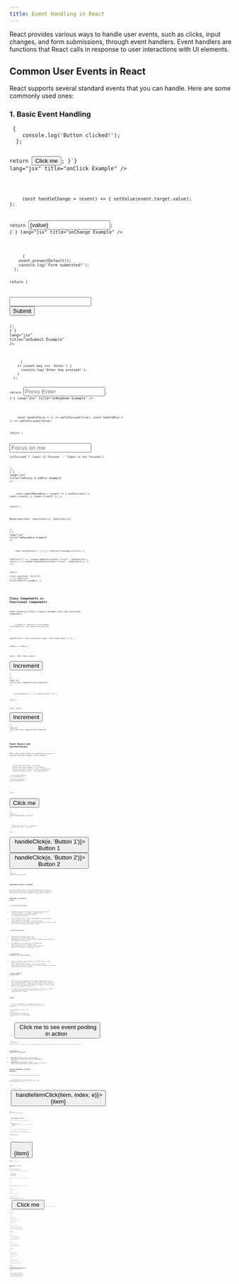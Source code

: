 ```yaml
---
title: Event Handling in React
---
```



React provides various ways to handle user events, such as clicks, input changes, and form submissions, through event handlers. Event handlers are functions that React calls in response to user interactions with UI elements.

## Common User Events in React

React supports several standard events that you can handle. Here are some commonly used ones:

### 1. Basic Event Handling

<Tabs>
  <TabItem label="onClick">
    <Code 
      code={`function Button() {
  const handleClick = () => {
    console.log('Button clicked!');
  };

return <button onClick={handleClick}>Click me</button>;
}`}
lang="jsx"
title="onClick Example"
/>

  </TabItem>
   <TabItem label="onChange">
    <Code 
      code={`function Input() {
  const [value, setValue] = useState('');
  
  const handleChange = (event) => {
    setValue(event.target.value);
  };

return <input type="text" value={value} onChange={handleChange} />;
}`}
lang="jsx"
title="onChange Example"
/>

  </TabItem>
   <TabItem label="onSubmit">
    <Code 
      code={`function Form() {
  const handleSubmit = (event) => {
    event.preventDefault();
    console.log('Form submitted!');
  };

return (
<form onSubmit={handleSubmit}>
<input type="text" />
<button type="submit">Submit</button>
</form>
);
}`}
lang="jsx"
title="onSubmit Example"
/>

  </TabItem>
   <TabItem label="KeyEvents">
    <Code 
      code={`function KeyHandler() {
  const handleKeyDown = (event) => {
    if (event.key === 'Enter') {
      console.log('Enter key pressed!');
    }
  };

return <input onKeyDown={handleKeyDown} placeholder="Press Enter" />;
}`}
lang="jsx"
title="onKeyDown Example"
/>

  </TabItem>
  <TabItem label="onFocus&onBlur">
    <Code 
      code={`function FocusHandler() {
  const [isFocused, setIsFocused] = useState(false);

const handleFocus = () => setIsFocused(true);
const handleBlur = () => setIsFocused(false);

return (
<div>
<input
onFocus={handleFocus}
onBlur={handleBlur}
placeholder="Focus on me"
style={{ borderColor: isFocused ? 'blue' : 'gray' }}
/>
<p>{isFocused ? 'Input is focused' : 'Input is not focused'}</p>
</div>
);
}`}
lang="jsx"
title="onFocus & onBlur Example"
/>

  </TabItem>
  <TabItem label="MouseEvents">
    <Code 
      code={`function MouseHandler() {
  const [position, setPosition] = useState({ x: 0, y: 0 });

const handleMouseMove = (event) => {
setPosition({ x: event.clientX, y: event.clientY });
};

return (
<div
onMouseMove={handleMouseMove}
style={{ height: '200px', border: '1px solid black' }} >
<p>Mouse position: ({position.x}, {position.y})</p>
</div>
);
}`}
lang="jsx"
title="onMouseMove Example"
/>

  </TabItem>
  <TabItem label="onScroll">
    <Code 
      code={`function ScrollHandler() {
  const [scrollY, setScrollY] = useState(0);

const handleScroll = () => {
setScrollY(window.scrollY);
};

useEffect(() => {
window.addEventListener('scroll', handleScroll);
return () => window.removeEventListener('scroll', handleScroll);
}, []);

return <div>Scroll position: {scrollY}</div>;
}`}
lang="jsx"
title="onScroll Example"
/>

  </TabItem>
</Tabs>

## Class Components vs Functional Components

Event handling differs slightly between class and functional components:

<Tabs>
  <TabItem label="ClassComponent">
    <Code 
      code={`class ClassComponent extends React.Component {
  constructor(props) {
    super(props);
    this.state = { count: 0 };
    
    // Binding is required for class methods
    this.handleClick = this.handleClick.bind(this);
  }

handleClick() {
this.setState({ count: this.state.count + 1 });
}

render() {
return (
<div>
<p>Count: {this.state.count}</p>
<button onClick={this.handleClick}>Increment</button>
</div>
);
}
}`}
lang="jsx"
title="Class Component Event Handling"
/>

  </TabItem>
  <TabItem label="FunctionalComponent">
    <Code 
      code={`function FunctionalComponent() {
  const [count, setCount] = useState(0);

const handleClick = () => {
setCount(count + 1);
};

return (
<div>
<p>Count: {count}</p>
<button onClick={handleClick}>Increment</button>
</div>
);
}`}
lang="jsx"
title="Functional Component Event Handling"
/>

  </TabItem>
</Tabs>

## Event Object and SyntheticEvent

React wraps native events in `SyntheticEvent` objects to provide consistent behavior across browsers:

<Tabs>
  <TabItem label="EventObject">
    <Code 
      code={`function EventInfo() {
  const handleEvent = (event) => {
    console.log('Event type:', event.type);
    console.log('Target element:', event.target);
    console.log('Current target:', event.currentTarget);
    console.log('Native event:', event.nativeEvent);
    
    // Prevent default behavior
    event.preventDefault();
    
    // Stop event propagation
    event.stopPropagation();
  };

return (
<div onClick={handleEvent}>
<button onClick={handleEvent}>Click me</button>
</div>
);
}`}
lang="jsx"
title="SyntheticEvent Properties"
/>

  </TabItem>
  <TabItem label="CustomData">
    <Code 
      code={`function CustomEventData() {
  const handleClick = (event, customData) => {
    console.log('Custom data:', customData);
    console.log('Event:', event.type);
  };

return (
<div>
<button onClick={(e) => handleClick(e, 'Button 1')}>
Button 1
</button>
<button onClick={(e) => handleClick(e, 'Button 2')}>
Button 2
</button>
</div>
);
}`}
lang="jsx"
title="Passing Custom Data"
/>

  </TabItem>
</Tabs>

## Synthetic Events in React

React uses synthetic events to wrap native DOM events, providing a consistent interface across different browsers. Synthetic events help React maintain cross-browser compatibility and improve performance.

### Advantages of Synthetic Events

#### 1. Cross-Browser Consistency

- Different browsers have historically handled event properties slightly differently. For example, properties like `event.target` and `event.currentTarget` may vary in behavior across browsers.
- React's synthetic events ensure that commonly accessed properties (such as `target`, `type`, `key`, and `button`) behave in a predictable, uniform way on all supported browsers. This makes event handling code more reliable, as you won't need to include browser-specific checks.

#### 2. Unified Event Methods

- Functions such as `preventDefault()` and `stopPropagation()` may have browser-specific implementations. React's synthetic events standardize these methods, so they always work the same way.
- For example, `event.preventDefault()` will prevent the default action across all browsers, and `event.stopPropagation()` will reliably stop the event from bubbling up, regardless of the browser in use.

#### 3. Handling Event Variations (e.g., Pointer Events)

- Browsers may vary in their support for different types of input events like `mouse`, `touch`, or `pointer` events. React's synthetic event system normalizes these variations, making it easier to write code that works for multiple input types without extra handling.

#### 4. Event Pooling in Synthetic Events

- React employs event pooling as a performance optimization. When an event is triggered, React reuses a synthetic event object from a pool, which reduces the need to create new event objects and saves memory. However, this also means that properties of synthetic events are reset after the event handler executes.
- To access the event properties asynchronously (such as in a timeout or asynchronous function), you must call `event.persist()` to retain the event's values.

**Example:**

<Tabs>
  <TabItem label="Pooling">
    <Code 
      code={`import React from 'react';

function PoolingExample() {
const handleClick = (event) => {
// Access event properties immediately
console.log('Immediate access:', event.type);

    // For async operations, persist the event
    event.persist();

    setTimeout(() => {
      // This works because we called persist()
      console.log('Async access:', event.type);
      console.log('Target:', event.target.tagName);
    }, 1000);

};

return (
<button onClick={handleClick}>
Click me to see event pooling in action
</button>
);
}

      lang="jsx" 
      title="Pooling.jsx" 
    />
    Calling `event.persist()` allows us to use the event properties even after the event handler has finished execution, which is useful for asynchronous operations.
  </TabItem>
</Tabs>

### Performance and Compatibility Implications

- **Performance**: By pooling events and reusing objects, React improves memory efficiency, which can be beneficial for applications with frequent event handling, such as games or animations.
- **Compatibility**: Synthetic events eliminate browser-specific inconsistencies, making it simpler for developers to write code that works uniformly across environments.

## Passing Arguments to Event Handlers

There are several ways to pass arguments to event handlers:

<Tabs>
  <TabItem label="ArrowFunction">
    <Code 
      code={`function ListComponent() {
  const items = ['Apple', 'Banana', 'Cherry'];

const handleItemClick = (item, index, event) => {
console.log('Clicked item:', item);
console.log('At index:', index);
console.log('Event:', event.type);
};

return (
<ul>
{items.map((item, index) => (
<li key={index}>
<button onClick={(e) => handleItemClick(item, index, e)}>
{item}
</button>
</li>
))}
</ul>
);
}`}
lang="jsx"
title="Arrow Function Approach"
/>

  </TabItem>
  <TabItem label="BindMethod">
    <Code 
      code={`class ListComponent extends React.Component {
  handleItemClick = (item, index, event) => {
    console.log('Clicked item:', item);
    console.log('At index:', index);
    console.log('Event:', event.type);
  };

render() {
const items = ['Apple', 'Banana', 'Cherry'];

    return (
      <ul>
        {items.map((item, index) => (
          <li key={index}>
            <button onClick={this.handleItemClick.bind(this, item, index)}>
              {item}
            </button>
          </li>
        ))}
      </ul>
    );

}
}`}
lang="jsx"
title="Bind Method Approach"
/>

  </TabItem>
  <TabItem label="DataAttributes">
    <Code 
      code={`function ListComponent() {
  const items = ['Apple', 'Banana', 'Cherry'];

const handleItemClick = (event) => {
const item = event.target.dataset.item;
const index = event.target.dataset.index;

    console.log('Clicked item:', item);
    console.log('At index:', index);
    console.log('Event:', event.type);

};

return (
<ul>
{items.map((item, index) => (
<li key={index}>
<button 
            data-item={item} 
            data-index={index} 
            onClick={handleItemClick}
          >
{item}
</button>
</li>
))}
</ul>
);
}`}
lang="jsx"
title="Data Attributes Approach"
/>

  </TabItem>
</Tabs>

## Best Practices for Event Handling

### Choosing the Right Approach

Different approaches have different performance implications:

- **Arrow Functions**
- **Function Binding**
- **Curried Function**

<Tabs>
  <TabItem label="Performance">
    <Code 
      code={`// ✅ Good: Function defined outside render
function GoodExample() {
  const [count, setCount] = useState(0);
  
  const handleClick = useCallback(() => {
    setCount(prev => prev + 1);
  }, []);
  
  return (
    <div>
      <ChildComponent onClick={handleClick} />
      <p>Count: {count}</p>
    </div>
  );
}

// ❌ Poor: New function created on each render
function BadExample() {
const [count, setCount] = useState(0);

return (
<div>
<ChildComponent onClick={() => setCount(count + 1)} />
<p>Count: {count}</p>
</div>
);
}`}
lang="jsx"
title="Performance Considerations"
/>

  </TabItem>
  <TabItem label="Accessibility">
    <Code 
      code={`function AccessibleButton() {
  const handleClick = () => {
    console.log('Button clicked');
  };
  
  const handleKeyPress = (event) => {
    if (event.key === 'Enter' || event.key === ' ') {
      handleClick();
    }
  };
  
  return (
    <button 
      onClick={handleClick}
      onKeyPress={handleKeyPress}
      aria-label="Custom action button"
      role="button"
      tabIndex={0}
    >
      Click me
    </button>
  );
}`}
      lang="jsx"
      title="Accessibility Best Practices"
    />
  </TabItem>
</Tabs>

### Pros and Cons

#### Arrow Functions

- **Pros:**
- Clear and explicit.
- Easy to pass multiple arguments.
- Access to the event object.
- No binding required.

- **Cons:**
- Creates a new function on each render.
- Slightly worse performance in high-frequency updates.
- May cause unnecessary re-renders in child components.

#### Function Binding

- **Pros:**
- Only creates the function once.
- Better performance for frequent updates.
- Works well with class components.

- **Cons:**
- Less readable syntax.
- Can be confusing for beginners.
- Requires understanding of `this` binding.

#### Data Attributes

- **Pros:**
- Single event handler function.
- Best performance for large lists.
- Clean HTML structure.

- **Cons:**
- Data is passed as strings only.
- Requires parsing for complex data types.
- Less explicit about what data is being passed.

## Conclusion

Event handling is a fundamental concept in React that enables interactive user interfaces. Understanding synthetic events, proper event handler patterns, and performance implications will help you build more efficient and maintainable React applications.

Key takeaways:

- Use synthetic events for cross-browser compatibility
- Be mindful of performance when creating event handlers
- Choose the right approach based on your specific use case
- Always consider accessibility when handling events
- Leverage React's event system for optimal performance
